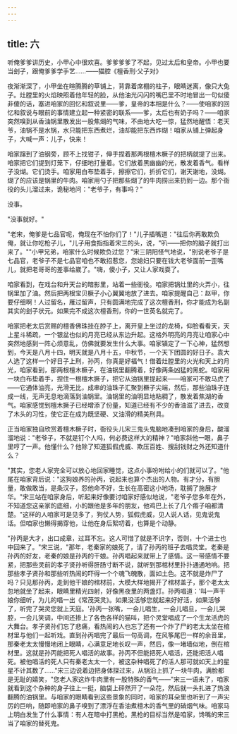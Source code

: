 ```yaml
---
---
---
```

title: 六
---




听俺爹爹讲历史，小甲心中很欢喜。爹爹爹爹了不起，见过太后和皇帝。小甲也要当刽子，跟俺爹爹学手艺……——猫腔《檀香刑·父子对》

夜渐渐深了，小甲坐在暄腾腾的草铺上，背靠着席棚的柱子，眼睛迷离，像只大兔子。灶膛里的火焰映照着他年轻的脸，从他油光闪闪的嘴巴里不时地冒出一句似傻非傻的话，塞进咱家的回忆和叙说里——爹，皇帝的本相是什么？——使咱家的回忆和叙说与眼前的事情建立起一种紧密的联系——爹，太后也有奶子吗？——咱家突然嗅到从香油锅里散发出一股焦煳的气味，不由地大吃一惊，猛然地醒悟：老天爷，油锅不是水锅，水只能把东西煮烂，油却能把东西炸煳！咱家从铺上弹起身子，大喊一声：儿子，快来！

咱家蹿到了油钢旁，顾不上找钳子，伸手捏着那两根檀木橛子的把柄就提了出来。咱家把它们提到灯笼下，仔细地打量着。它们放着黑幽幽的光，散发着香气。看样子没煳。它们烫手。咱家用白布垫着手，擦擦它们，折折它们，谢天谢地，没煳。煳了的应该是锅里的牛肉。咱家用勺子把那些煳了的牛肉捞出来扔到一边。那个衙役的头儿溜过来，诡秘地问："老爷子，有事吗？"

没事。

"没事就好。"

"老宋，俺爹是七品官呢，俺现在不怕你们了！"儿子插嘴道："往后你再敢欺负俺，就让你吃枪子儿，"儿子用食指指着宋三的头，说，"叭——把你的脑子就打出来了。""小甲兄弟，咱家什么时候欺负过您？"宋三阴阳怪气地说，"别说老爷子是七品官，老爷子不是七品官咱也不敢招惹您，您媳妇只要在钱大老爷面前一歪嘴儿，就把老哥哥的差事给崴了。"嗨，傻小子，又让人家戏耍了。

咱家看到，在戏台和升天台的暗影里，站着一些衙役。咱家把锅灶里的火弄小，往锅里加了油。然后把两根宝贝橛子小心翼翼地放了进去。咱家提醒自己：赵甲，你要仔细啊！人过留名，雁过留声，只有圆满地完成了这次檀香刑，你才能成为名副其实的刽子状元。如果完不成这次檀香刑，你的一世英名就完了。

咱家把老太后赏赐的檀香佛珠挂在脖子上，离开皇上坐过的龙椅，仰脸看看天，天上星斗稀疏，一个银盆也似的月亮已经从东边升起。这格外明亮的月亮让咱家心中突然地感到一阵心烦意乱，仿佛就要发生什么大事。咱家镇定了一下心神，猛然想到，今天是八月十四，明天就是八月十五，中秋节，一个天下团圆的好日子。袁大人选了这样一个好日子上刑，孙丙，你真是好福气！借着灶膛里的火光和天上的月光，咱家看到，那两根檀木橛子，在油锅里翻腾着，好像两条凶猛的黑蛇。咱家用一块白布垫着手，捏住一根檀木撅子，把它从油锅里提起来——咱家可不敢马虎了——它通体油亮，光滑无比，成串的油珠子汇聚到橛子尖端，然后，那些油珠子连成一线，无声无息地滴落到油锅里。油锅里的油明显地粘稠了，散发着焦湖的香气。咱家感觉到檀木撅子已经增添了份量，知道已经有不少的香油滋了进去，改变了木头的习性，使它正在成为既坚硬、又油滑的精美刑具。

正当咱家独自欣赏着檀木橛子时，衙役头儿宋三鬼头鬼脑地凑到咱家的身后，酸溜溜地说："老爷子，不就是钉个人吗，何必费这样大的精神？"咱家斜他一眼，鼻子里哼了一声。他懂什么？他除了知道狐假虎威、欺压百姓、搜刮钱财之外还知道什么？

"其实，您老人家完全可以放心地回家睡觉，这点小事吩咐给小的们就可以了。"他尾在咱家背后说："这狗娘养的孙丙，说起来也算个杰出的人物。有才分，有胆量，敢做敢当，是条汉子，怨他命不好，生长在高密这小地场，耽搁了施展才华。"宋三站在咱家身后，听起来好像要讨咱家好感似地说，"老爷子您多年在外，不知道您这亲家的底细，小的跟他是多年的朋友，他鸡巴上长了几个痦子咱都清楚。"这样的人咱家可是见多了，狗仗人势，狐假虎威，见人说人话，见鬼说鬼话。但咱家也懒得揭穿他，让他在身后絮叨着，也算是个动静。

"孙丙是大才，出口成章，过耳不忘。这人可惜了就是不识字，否则，十个进士也中回来了。"宋三说，"那年，老秦家的娘死了，请了孙丙的班子去唱灵堂。老秦是孙丙的好友，老秦的娘是孙丙的干娘。孙丙唱起来就带上了感情。这一带感情不要紧，把那些灵前的孝子贤孙听得肝肠寸断不说，就听到那棺材里扑扑通通地响。把那些孝子贤孙和那些听热闹的吓得一个个魂飞魄散，面如土色。这不就是炸尸了吗？只见那孙丙，走到他干娘的棺材前，大模大样地揭开了棺材盖子，那个老太太忽地就坐了起来，眼睛里精光四射，好像黑夜里的两盏灯。孙丙唱道：'叫一声干娘你细听，为儿的唱一出《常茂哭灵》。如果没活够您就起来好好活，如果活够了，听完了哭灵您就上天庭。'孙丙一张嘴，一会儿唱生，一会儿唱旦，一会儿哭腔，一会儿笑调，中间还掺上了各色各样的猫叫，把个灵堂唱成了一个生龙活虎的大舞台。孝子贤孙们忘了悲痛，看热闹的人也忘了还有一个炸了尸的老太太坐在棺材里与他们一起听戏。直到孙丙唱完了最后一句高调，在风筝尾巴一样的余音里，那秦老太太慢慢地闭上眼睛，心满意足地长叹一声，然后，像一堵墙似地，倒在棺材里。这就是孙丙能把死人唱活的故事。孙丙不但能把死人唱活，还能把活人唱死。被他唱活的死人只有秦老太太一个，被这杂种唱死了的活人那可就如天上的星星不计其数了……"宋三边说着边把身体探过来，从锅沿上抓了一块牛肉，满脸都是无耻的嬉笑，"您老人家这炸牛肉里有一股特殊的香气——"宋三一语未了，咱家就看到这个杂种的身子往上一挺，脑袋上砰然开了一朵花，然后就一头扎进了热浪翻腾的油锅里。与咱家的眼睛看到这些景象的同时，咱家的耳朵里也听到了一声尖厉的巨响，随即咱家的鼻子嗅到了漂浮在香油煮檀木的香气里的硝烟气味。咱家马上明白发生了什么事情：有人在暗中打黑枪。黑枪的目标当然是咱家，馋嘴的宋三当了咱家的替死鬼。